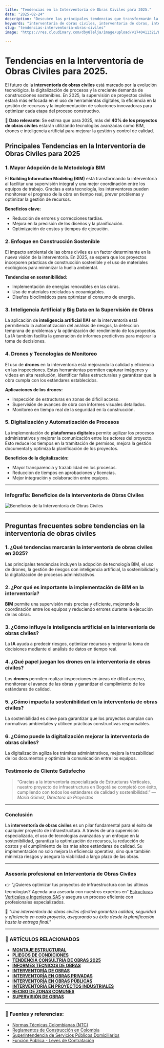 ```yaml
---
title: "Tendencias en la Interventoría de Obras Civiles para 2025."
date: "2025-02-24"
description: "Descubre las principales tendencias que transformarán la interventoría de obras civiles en 2025, con un enfoque en innovación, tecnología y sostenibilidad."
keywords: "interventoría de obras civiles, interventoria de obras, interventoría obras civiles, supervisión de obras civiles, gestión de proyectos civiles, tecnologías en interventoría, sostenibilidad en obras civiles, innovación en construcción, digitalización en obras civiles, gestión de riesgos en construcción, interventoría de obras Colombia, planificación de obras civiles, transformación digital en construcción"
slug: "tendencias-interventoria-obras-civiles"
image: "https://res.cloudinary.com/dby8lelja/image/upload/v1740411321/Estructuras%20Verticales%20e%20Ingenieros%20SAS/Imagenes%20Blog/tendencias_interventoria_de_obras_qidbgx.webp"

---
```



# Tendencias en la Interventoría de Obras Civiles para 2025.

El futuro de la **interventoría de obras civiles** está marcado por la evolución tecnológica, la digitalización de procesos y la creciente demanda de construcciones sostenibles. En 2025, la supervisión de proyectos civiles estará más enfocada en el uso de herramientas digitales, la eficiencia en la gestión de recursos y la implementación de soluciones innovadoras para optimizar cada etapa del proceso constructivo.

📌 **Dato relevante**: Se estima que para 2025, más del **40% de los proyectos de obras civiles** estarán utilizando tecnologías avanzadas como BIM, drones e inteligencia artificial para mejorar la gestión y control de calidad.

## Principales Tendencias en la Interventoría de Obras Civiles para 2025

### 1. **Mayor Adopción de la Metodología BIM**

El **Building Information Modeling (BIM)** está transformando la interventoría al facilitar una supervisión integral y una mejor coordinación entre los equipos de trabajo. Gracias a esta tecnología, los interventores pueden monitorear el progreso de la obra en tiempo real, prever problemas y optimizar la gestión de recursos.

**Beneficios clave:**
- Reducción de errores y correcciones tardías.
- Mejora en la precisión de los diseños y la planificación.
- Optimización de costos y tiempos de ejecución.

### 2. **Enfoque en Construcción Sostenible**

El impacto ambiental de las obras civiles es un factor determinante en la nueva visión de la interventoría. En 2025, se espera que los proyectos incorporen prácticas de construcción sostenible y el uso de materiales ecológicos para minimizar la huella ambiental.

**Tendencias en sostenibilidad:**
- Implementación de energías renovables en las obras.
- Uso de materiales reciclados y ecoamigables.
- Diseños bioclimáticos para optimizar el consumo de energía.

### 3. **Inteligencia Artificial y Big Data en la Supervisión de Obras**

La aplicación de **inteligencia artificial (IA)** en la interventoría está permitiendo la automatización del análisis de riesgos, la detección temprana de problemas y la optimización del rendimiento de los proyectos. La IA también facilita la generación de informes predictivos para mejorar la toma de decisiones.

### 4. **Drones y Tecnologías de Monitoreo**

El uso de **drones** en la interventoría está mejorando la calidad y eficiencia en las inspecciones. Estas herramientas permiten capturar imágenes y videos en alta resolución, identificar fallas estructurales y garantizar que la obra cumpla con los estándares establecidos.

**Aplicaciones de los drones:**
- Inspección de estructuras en zonas de difícil acceso.
- Supervisión de avances de obra con informes visuales detallados.
- Monitoreo en tiempo real de la seguridad en la construcción.

### 5. **Digitalización y Automatización de Procesos**

La implementación de **plataformas digitales** permite agilizar los procesos administrativos y mejorar la comunicación entre los actores del proyecto. Esto reduce los tiempos en la tramitación de permisos, mejora la gestión documental y optimiza la planificación de los proyectos.

**Beneficios de la digitalización:**
- Mayor transparencia y trazabilidad en los procesos.
- Reducción de tiempos en aprobaciones y licencias.
- Mejor integración y colaboración entre equipos.
---

### Infografía: Beneficios de la Interventoría de Obras Civiles

![Beneficios de la Interventoría de Obras Civiles](https://res.cloudinary.com/dby8lelja/image/upload/v1740411672/Estructuras%20Verticales%20e%20Ingenieros%20SAS/Imagenes%20Blog/tendencias_interventoria_de_obras_infografia_nssgjr.webp)

---
## Preguntas frecuentes sobre tendencias en la interventoría de obras civiles  

### 1. ¿Qué tendencias marcarán la interventoría de obras civiles en 2025?  
Las principales tendencias incluyen la adopción de tecnología BIM, el uso de drones, la gestión de riesgos con inteligencia artificial, la sostenibilidad y la digitalización de procesos administrativos.  

### 2. ¿Por qué es importante la implementación de BIM en la interventoría?  
**BIM** permite una supervisión más precisa y eficiente, mejorando la coordinación entre los equipos y reduciendo errores durante la ejecución de las obras.  

### 3. ¿Cómo influye la inteligencia artificial en la interventoría de obras civiles?  
La **IA** ayuda a predecir riesgos, optimizar recursos y mejorar la toma de decisiones mediante el análisis de datos en tiempo real.  

### 4. ¿Qué papel juegan los drones en la interventoría de obras civiles?  
Los **drones** permiten realizar inspecciones en áreas de difícil acceso, monitorear el avance de las obras y garantizar el cumplimiento de los estándares de calidad.  

### 5. ¿Cómo impacta la sostenibilidad en la interventoría de obras civiles?  
La sostenibilidad es clave para garantizar que los proyectos cumplan con normativas ambientales y utilicen prácticas constructivas responsables.  

### 6. ¿Cómo puede la digitalización mejorar la interventoría de obras civiles?  
La digitalización agiliza los trámites administrativos, mejora la trazabilidad de los documentos y optimiza la comunicación entre los equipos.  
### Testimonio de Cliente Satisfecho
> “Gracias a la interventoría especializada de Estructuras Verticales, nuestro proyecto de infraestructura en Bogotá se completó con éxito, cumpliendo con todos los estándares de calidad y sostenibilidad.” — *María Gómez, Directora de Proyectos*

---


### Conclusión  

La **interventoría de obras civiles** es un pilar fundamental para el éxito de cualquier proyecto de infraestructura. A través de una supervisión especializada, el uso de tecnologías avanzadas y un enfoque en la sostenibilidad, garantiza la optimización de recursos, la reducción de costos y el cumplimiento de los más altos estándares de calidad. Su implementación no solo mejora la eficiencia operativa, sino que también minimiza riesgos y asegura la viabilidad a largo plazo de las obras.

---

### Asesoría profesional en Interventoría de Obras Civiles

👉 “¿Quieres optimizar tus proyectos de infraestructura con las últimas tecnologías? Agenda una asesoría con nuestros expertos en” [Estructuras Verticales e Ingenieros SAS](https://www.estructurasverticales.com/servicios/interventoria-de-obras) y asegura un proceso eficiente con profesionales especializados.

📢 *"Una interventoría de obras civiles efectiva garantiza calidad, seguridad y eficiencia en cada proyecto, asegurando su éxito desde la planificación hasta la entrega final."*

---

### 📌 ARTÍCULOS RELACIONADOS

- **[MONTAJE ESTRUCTURAL](https://www.estructurasverticales.com/blog/montaje-estructural-construccion)**  
- **[PLIEGOS DE CONDICIONES](https://www.estructurasverticales.com/blog/elaboracion-pliegos-condiciones)**  
- **[TENDENCIA CONSULTRIA DE OBRAS 2025](https://www.estructurasverticales.com/blog/tendencias-consultoria-obras-2025)**
- **[INFORMES TÉCNICOS DE OBRAS](https://www.estructurasverticales.com/blog/informes-tecnicos-obras)**  
- **[INTERVENTORÍA DE OBRAS](https://www.estructurasverticales.com/blog/interventoria-obras-colombia)**  
- **[INTERVENTORÍA EN OBRAS PRIVADAS](https://www.estructurasverticales.com/blog/interventoria-obras-privadas)**  
- **[INTERVENTORÍA EN OBRAS PÚBLICAS](https://www.estructurasverticales.com/blog/interventoria-obras-publicas)**  
- **[INTERVENTORÍA EN PROYECTOS INDUSTRIALES](https://www.estructurasverticales.com/blog/interventoria-proyectos-industriales)**  
- **[RECIBO DE ZONAS COMUNES](https://www.estructurasverticales.com/blog/recibo-zonas-comunes-ph)**  
- **[SUPERVISIÓN DE OBRAS](https://www.estructurasverticales.com/blog/supervision-obras-construccion)**  

---

### 🔗 **Fuentes y referencias:**

- [Normas Técnicas Colombianas (NTC)](https://www.icontec.org/)  
- [Reglamentos de Construcción en Colombia](https://www.minvivienda.gov.co/)  
- [Superintendencia de Servicios Públicos Domiciliarios](https://www.superservicios.gov.co/)  
- [Función Pública - Leyes de Contratación](https://www.funcionpublica.gov.co/)  







